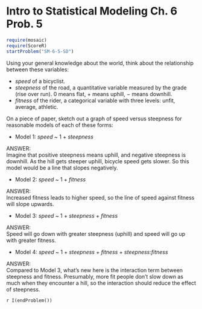 Intro to Statistical Modeling Ch. 6 Prob. 5
========================================================
```r
require(mosaic)
require(ScoreR)
startProblem("SM-6-5-SD")
```

Using your general knowledge about the world, think about the relationship between these variables:

* *speed* of a bicyclist.
* *steepness* of the road, a quantitative variable measured by the grade (rise over run). 0 means flat, + means uphill, $-$ means downhill.
* *fitness* of the rider, a categorical variable with three levels: unfit, average, athletic.


On a piece of paper, sketch out a graph of speed versus steepness for reasonable models of each of these forms:

* Model 1: *speed* ~ 1 + *steepness*

<aside>
ANSWER:      
Imagine that positive steepness means uphill, and negative steepness is downhill. As the hill gets steeper uphill, bicycle speed gets slower.  So this model would be a line that slopes negatively.
</aside>

* Model 2: *speed* ~ 1 + *fitness*

<aside>
ANSWER:      
Increased fitness leads to higher speed, so the line of speed against fitness will slope upwards.
</aside>

* Model 3: *speed* ~ 1 + *steepness* + *fitness*

<aside>
ANSWER:     
Speed will go down with greater steepness (uphill) and speed will go up with greater fitness.
</aside>

* Model 4: *speed* ~ 1 + *steepness* + *fitness* + *steepness*:*fitness*

<aside>
ANSWER:      
Compared to Model 3, what's new here is the interaction term between steepness and fitness.  Presumably, more fit people don't slow down as much when they encounter a hill, so the interaction should reduce the effect of steepness.
</aside>

`r I(endProblem())`
